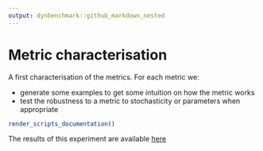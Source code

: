 ```yaml
---
output: dynbenchmark::github_markdown_nested
---
```


# Metric characterisation

A first characterisation of the metrics. For each metric we:

- generate some examples to get some intuition on how the metric works
- test the robustness to a metric to stochasticity or parameters when appropriate

```r
render_scripts_documentation()
```

The results of this experiment are available [here](`r link_to_results()`)
